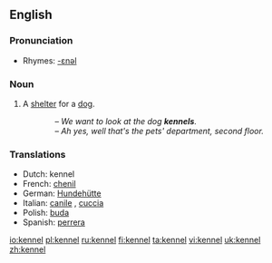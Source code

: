==English==

===Pronunciation===
*Rhymes: [[Rhymes:English:-ɛnəl|-ɛnəl]]

===Noun===
{{en-noun}}

# A [[shelter]] for a [[dog]].
::''&ndash; We want to look at the dog '''kennels'''.<br>&ndash; Ah yes, well that's the pets' department, second floor.''

===Translations===
{{rfc-level|Translations at L3+ (AutoFormat would have corrected level of Translations)}}
*Dutch: kennel {{m}}
*French: [[chenil]] {{m}}
*German: [[Hundehütte]] {{m}}
*Italian: [[canile]] {{m}}, [[cuccia]] {{f}}
*Polish: [[buda]] {{f}}
*Spanish: [[perrera]] {{f}}

[[io:kennel]]
[[pl:kennel]]
[[ru:kennel]]
[[fi:kennel]]
[[ta:kennel]]
[[vi:kennel]]
[[uk:kennel]]
[[zh:kennel]]